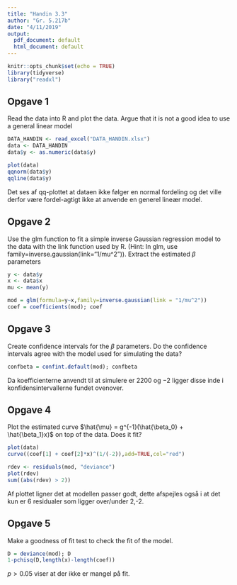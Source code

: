 ```yaml
---
title: "Handin 3.3"
author: "Gr. 5.217b"
date: "4/11/2019"
output:
  pdf_document: default
  html_document: default
---
```


```r
knitr::opts_chunk$set(echo = TRUE)
library(tidyverse)
library("readxl")
```

## Opgave 1
Read the data into R and plot the data. Argue that it is not a good idea to use a general linear model

```r
DATA_HANDIN <- read_excel("DATA_HANDIN.xlsx")
data <- DATA_HANDIN
data$y <- as.numeric(data$y)
```

```r
plot(data)
qqnorm(data$y)
qqline(data$y)
```

Det ses af qq-plottet at dataen ikke følger en normal fordeling og det ville derfor være fordel-agtigt ikke at anvende en generel lineær model.


## Opgave 2
Use the glm function to fit a simple inverse Gaussian regression model to the data with the link function used by R. (Hint: In glm, use family=inverse.gaussian(link="1/mu^2")). Extract the estimated $\beta$ parameters

```r
y <- data$y
x <- data$x
mu <- mean(y)

mod = glm(formula=y~x,family=inverse.gaussian(link = "1/mu^2"))
coef = coefficients(mod); coef
```


## Opgave 3
Create confidence intervals for the $\beta$ parameters. Do the confidence intervals agree with the model used for simulating the data?
```r
confbeta = confint.default(mod); confbeta
```

Da koefficienterne anvendt til at simulere er $2200$ og $-2$ ligger disse inde i konfidensintervallerne fundet ovenover.


## Opgave 4
Plot the estimated curve $\hat{\mu} = g^{-1}(\hat{\beta_0} + \hat{\beta_1}x)$ on top of the data. Does it fit?
```r
plot(data)
curve((coef[1] + coef[2]*x)^(1/(-2)),add=TRUE,col="red")

rdev <- residuals(mod, "deviance")
plot(rdev)
sum((abs(rdev) > 2))
```

Af plottet ligner det at modellen passer godt, dette afspejles også i at det kun er 6 residualer som ligger over/under 2,-2.


## Opgave 5
Make a goodness of fit test to check the fit of the model.
```r
D = deviance(mod); D
1-pchisq(D,length(x)-length(coef))
```

$p>0.05$ viser at der ikke er mangel på fit.


